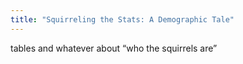 ```yaml
---
title: "Squirreling the Stats: A Demographic Tale"
---
```


tables and whatever about "who the squirrels are"